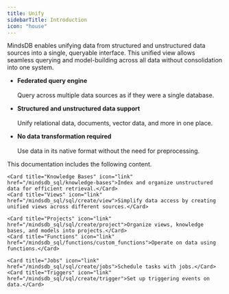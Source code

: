 ```yaml
---
title: Unify
sidebarTitle: Introduction
icon: "house"
---
```


MindsDB enables unifying data from structured and unstructured data sources into a single, queryable interface. This unified view allows seamless querying and model-building across all data without consolidation into one system.

* **Federated query engine** <br></br>
Query across multiple data sources as if they were a single database.

* **Structured and unstructured data support** <br></br>
Unify relational data, documents, vector data, and more in one place.

* **No data transformation required** <br></br>
Use data in its native format without the need for preprocessing.

This documentation includes the following content.

<CardGroup cols={2}>

    <Card title="Knowledge Bases" icon="link" href="/mindsdb_sql/knowledge-bases">Index and organize unstructured data for efficient retrieval.</Card>
    <Card title="Views" icon="link" href="/mindsdb_sql/sql/create/view">Simplify data access by creating unified views across different sources.</Card>

    <Card title="Projects" icon="link" href="/mindsdb_sql/sql/create/project">Organize views, knowledge bases, and models into projects.</Card>
    <Card title="Functions" icon="link" href="/mindsdb_sql/functions/custom_functions">Operate on data using functions.</Card>
    
    <Card title="Jobs" icon="link" href="/mindsdb_sql/sql/create/jobs">Schedule tasks with jobs.</Card>
    <Card title="Triggers" icon="link" href="/mindsdb_sql/sql/create/trigger">Set up triggering events on data.</Card>

</CardGroup>

